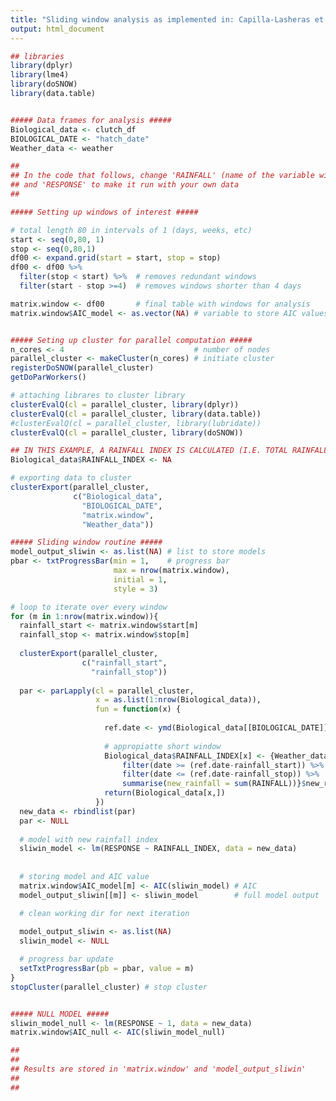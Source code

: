 ```yaml
---
title: "Sliding window analysis as implemented in: Capilla-Lasheras et al. Altruistic bet-hedging in an arid zone cooperative bird"
output: html_document
---
```


```r
## libraries
library(dplyr)
library(lme4)
library(doSNOW)
library(data.table)


##### Data frames for analysis #####
Biological_data <- clutch_df
BIOLOGICAL_DATE <- "hatch_date"
Weather_data <- weather

##
## In the code that follows, change 'RAINFALL' (name of the variable with rainfall data in Weather_data)
## and 'RESPONSE' to make it run with your own data
##

##### Setting up windows of interest #####

# total length 80 in intervals of 1 (days, weeks, etc)
start <- seq(0,80, 1) 
stop <- seq(0,80,1)
df00 <- expand.grid(start = start, stop = stop)
df00 <- df00 %>% 
  filter(stop < start) %>%  # removes redundant windows
  filter(start - stop >=4)  # removes windows shorter than 4 days

matrix.window <- df00       # final table with windows for analysis
matrix.window$AIC_model <- as.vector(NA) # variable to store AIC values


##### Seting up cluster for parallel computation #####
n_cores <- 4                             # number of nodes
parallel_cluster <- makeCluster(n_cores) # initiate cluster
registerDoSNOW(parallel_cluster)
getDoParWorkers()

# attaching librares to cluster library 
clusterEvalQ(cl = parallel_cluster, library(dplyr))
clusterEvalQ(cl = parallel_cluster, library(data.table))
#clusterEvalQ(cl = parallel_cluster, library(lubridate))
clusterEvalQ(cl = parallel_cluster, library(doSNOW))

## IN THIS EXAMPLE, A RAINFALL INDEX IS CALCULATED (I.E. TOTAL RAINFALL)
Biological_data$RAINFALL_INDEX <- NA

# exporting data to cluster
clusterExport(parallel_cluster, 
              c("Biological_data", 
                "BIOLOGICAL_DATE",
                "matrix.window", 
                "Weather_data"))

##### Sliding window routine #####
model_output_sliwin <- as.list(NA) # list to store models
pbar <- txtProgressBar(min = 1,    # progress bar
                       max = nrow(matrix.window), 
                       initial = 1, 
                       style = 3)

# loop to iterate over every window
for (m in 1:nrow(matrix.window)){
  rainfall_start <- matrix.window$start[m]
  rainfall_stop <- matrix.window$stop[m]
  
  clusterExport(parallel_cluster, 
                c("rainfall_start", 
                  "rainfall_stop"))
  
  par <- parLapply(cl = parallel_cluster, 
                   x = as.list(1:nrow(Biological_data)), 
                   fun = function(x) {
                     
                     ref.date <- ymd(Biological_data[[BIOLOGICAL_DATE]])[x]
                     
                     # appropiatte short window
                     Biological_data$RAINFALL_INDEX[x] <- {Weather_data %>% 
                         filter(date >= (ref.date-rainfall_start)) %>%
                         filter(date <= (ref.date-rainfall_stop)) %>%
                         summarise(new_rainfall = sum(RAINFALL))}$new_rainfall
                     return(Biological_data[x,])
                   })
  new_data <- rbindlist(par)
  par <- NULL
  
  # model with new rainfall index
  sliwin_model <- lm(RESPONSE ~ RAINFALL_INDEX, data = new_data)
                               
  
  # storing model and AIC value
  matrix.window$AIC_model[m] <- AIC(sliwin_model) # AIC
  model_output_sliwin[[m]] <- sliwin_model        # full model output  

  # clean working dir for next iteration
  
  model_output_sliwin <- as.list(NA)
  sliwin_model <- NULL

  # progress bar update
  setTxtProgressBar(pb = pbar, value = m)
}
stopCluster(parallel_cluster) # stop cluster


##### NULL MODEL #####
sliwin_model_null <- lm(RESPONSE ~ 1, data = new_data)
matrix.window$AIC_null <- AIC(sliwin_model_null)

##
##
## Results are stored in 'matrix.window' and 'model_output_sliwin'
##
##
```


